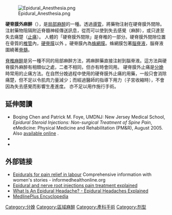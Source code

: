 {{medical}}
[[File:Epidural_Anesthesia.png|thumb]]

'''硬脊膜外麻醉'''（{{lang-en|epidura、epidural analgesia/epidural anaesthesial}}），是[[局部麻醉|局部麻醉]]的一種。透過[[導管|導管]]，將藥物注射在硬脊膜外間隙。注射藥物阻隔附近脊髓神經傳送訊息，從而可以使到失去感覺（麻醉），或只達至失去痛楚（[[止痛|止痛]]）。
人體的「硬脊膜外間隙」是脊椎的一部分。硬脊膜外間隙位置在骨質的[[椎管|椎管]]內，[[硬脊膜|硬脊膜]]以外 。硬脊膜內為[[蛛網膜|蛛網膜]]。蛛網膜包著[[腦脊液|腦脊液]]，腦脊液圍繞著[[脊髓|脊髓]]。

[[脊椎麻醉|脊椎麻醉]]是另一種不同的局部麻醉方法，將麻醉藥直接注射到腦脊液。這方法與硬脊膜外麻醉有相類似之處，二者不相同，但亦有時會同用。
硬脊膜外止痛是[[分娩|分娩]]時常用的止痛方法。在自然分娩過程中使用的硬脊膜外止痛的用藥，一般只會消除痛楚，但不足以令肌肉力量減少；而經過醫師的指導下用力（子宮收縮時），不會因為失去感覺而影響生產進度。 亦不足以用作施行手術。

==延伸閱讀==
{{refbegin}}
* Boqing Chen and Patrick M. Foye, UMDNJ: New Jersey Medical School, ''Epidural Steroid Injections: Non-surgical Treatment of Spine Pain'', eMedicine: Physical Medicine and Rehabilitation (PM&R), August 2005. Also [http://www.emedicine.com/pmr/topic223.htm available online] {{Wayback|url=http://www.emedicine.com/pmr/topic223.htm |date=20081122041456 }}.
* {{cite journal|author=Leighton BL, Halpern SH|title=The effects of epidural analgesia on labor, maternal, and neonatal outcomes: a systematic review|journal=Am J Obstet Gynecol|volume=186|issue=5 Suppl Nature|pages=S69–77|year=2002|pmid=12011873|url=http://linkinghub.elsevier.com/retrieve/pii/a121813}}
* {{cite journal|author=Zhang J, Yancey MK, Klebanoff MA, Schwarz J, Schweitzer D|title=Does epidural analgesia prolong labor and increase risk of cesarean delivery? A natural experiment|journal=Am J Obstet Gynecol|volume=185|issue=1|pages=128–34|year=2001|pmid=11483916|doi=10.1067/mob.2001.113874|url=http://www.sciencedirect.com/science/article/B6W9P-45V21G6-S/2/f04efd0d9a6ec5c61b5685187fa09836|access-date=2008-12-02|archive-date=2008-09-26|archive-url=https://web.archive.org/web/20080926114658/http://www.sciencedirect.com/science/article/B6W9P-45V21G6-S/2/f04efd0d9a6ec5c61b5685187fa09836|dead-url=no}}
{{refend}}

== 外部链接 ==
* [http://www.gesundheitsinformation.de/a-z-list.130.56.en.html Epidurals for pain relief in labour] {{Wayback|url=http://www.gesundheitsinformation.de/a-z-list.130.56.en.html |date=20081014191640 }} Comprehensive information with women's stories - informedhealthonline.org
* [https://web.archive.org/web/20080915213044/http://www.fairyhillmedical.co.uk/pain-treatment-explained/epidural.html Epidural and nerve root injections pain treatment explained]
*[https://web.archive.org/web/20140301070006/http://www.epidural.net/what-is-an-epidural-headache.htm What Is An Epidural Headache? - Epidural Headaches Explained]
* [http://www.nlm.nih.gov/medlineplus/ency/patientinstructions/000484.htm MedlinePlus Encyclopedia] {{Wayback|url=http://www.nlm.nih.gov/medlineplus/ency/patientinstructions/000484.htm |date=20140420180658 }}

{{劑型}}
{{Authority control}}

[[Category:分娩|Category:分娩]]
[[Category:區域麻醉|Category:區域麻醉]]
[[Category:產科手術|Category:產科手術]]
[[Category:剂型|Category:剂型]]